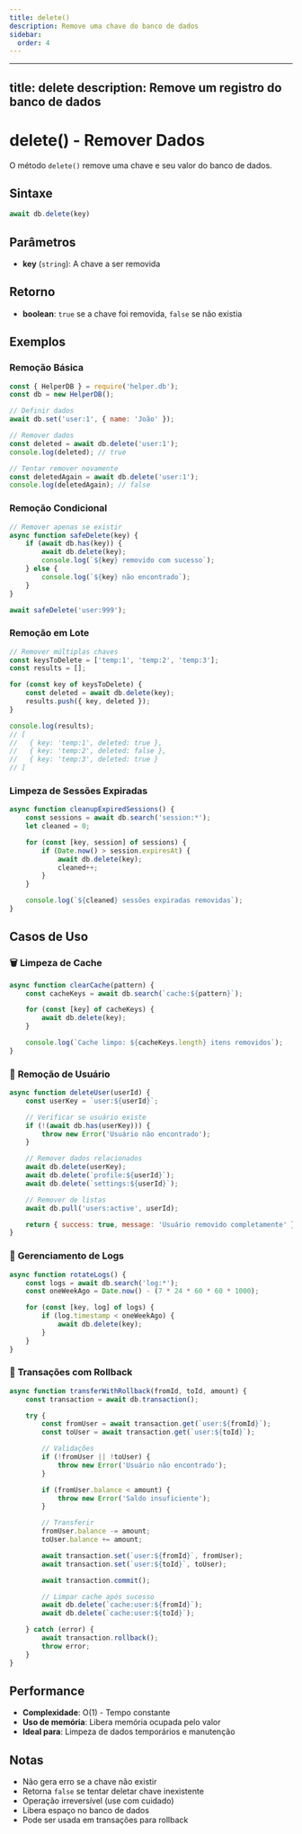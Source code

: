 ```yaml
---
title: delete()
description: Remove uma chave do banco de dados
sidebar:
  order: 4
---
```


---
title: delete
description: Remove um registro do banco de dados
---

# delete() - Remover Dados

O método `delete()` remove uma chave e seu valor do banco de dados.

## Sintaxe

```javascript
await db.delete(key)
```

## Parâmetros

- **key** (`string`): A chave a ser removida

## Retorno

- **boolean**: `true` se a chave foi removida, `false` se não existia

## Exemplos

### Remoção Básica
```javascript
const { HelperDB } = require('helper.db');
const db = new HelperDB();

// Definir dados
await db.set('user:1', { name: 'João' });

// Remover dados
const deleted = await db.delete('user:1');
console.log(deleted); // true

// Tentar remover novamente
const deletedAgain = await db.delete('user:1');
console.log(deletedAgain); // false
```

### Remoção Condicional
```javascript
// Remover apenas se existir
async function safeDelete(key) {
    if (await db.has(key)) {
        await db.delete(key);
        console.log(`${key} removido com sucesso`);
    } else {
        console.log(`${key} não encontrado`);
    }
}

await safeDelete('user:999');
```

### Remoção em Lote
```javascript
// Remover múltiplas chaves
const keysToDelete = ['temp:1', 'temp:2', 'temp:3'];
const results = [];

for (const key of keysToDelete) {
    const deleted = await db.delete(key);
    results.push({ key, deleted });
}

console.log(results);
// [
//   { key: 'temp:1', deleted: true },
//   { key: 'temp:2', deleted: false },
//   { key: 'temp:3', deleted: true }
// ]
```

### Limpeza de Sessões Expiradas
```javascript
async function cleanupExpiredSessions() {
    const sessions = await db.search('session:*');
    let cleaned = 0;

    for (const [key, session] of sessions) {
        if (Date.now() > session.expiresAt) {
            await db.delete(key);
            cleaned++;
        }
    }

    console.log(`${cleaned} sessões expiradas removidas`);
}
```

## Casos de Uso

### 🗑️ **Limpeza de Cache**
```javascript
async function clearCache(pattern) {
    const cacheKeys = await db.search(`cache:${pattern}`);

    for (const [key] of cacheKeys) {
        await db.delete(key);
    }

    console.log(`Cache limpo: ${cacheKeys.length} itens removidos`);
}
```

### 👤 **Remoção de Usuário**
```javascript
async function deleteUser(userId) {
    const userKey = `user:${userId}`;

    // Verificar se usuário existe
    if (!(await db.has(userKey))) {
        throw new Error('Usuário não encontrado');
    }

    // Remover dados relacionados
    await db.delete(userKey);
    await db.delete(`profile:${userId}`);
    await db.delete(`settings:${userId}`);

    // Remover de listas
    await db.pull('users:active', userId);

    return { success: true, message: 'Usuário removido completamente' };
}
```

### 📝 **Gerenciamento de Logs**
```javascript
async function rotateLogs() {
    const logs = await db.search('log:*');
    const oneWeekAgo = Date.now() - (7 * 24 * 60 * 60 * 1000);

    for (const [key, log] of logs) {
        if (log.timestamp < oneWeekAgo) {
            await db.delete(key);
        }
    }
}
```

### 🔄 **Transações com Rollback**
```javascript
async function transferWithRollback(fromId, toId, amount) {
    const transaction = await db.transaction();

    try {
        const fromUser = await transaction.get(`user:${fromId}`);
        const toUser = await transaction.get(`user:${toId}`);

        // Validações
        if (!fromUser || !toUser) {
            throw new Error('Usuário não encontrado');
        }

        if (fromUser.balance < amount) {
            throw new Error('Saldo insuficiente');
        }

        // Transferir
        fromUser.balance -= amount;
        toUser.balance += amount;

        await transaction.set(`user:${fromId}`, fromUser);
        await transaction.set(`user:${toId}`, toUser);

        await transaction.commit();

        // Limpar cache após sucesso
        await db.delete(`cache:user:${fromId}`);
        await db.delete(`cache:user:${toId}`);

    } catch (error) {
        await transaction.rollback();
        throw error;
    }
}
```

## Performance

- **Complexidade**: O(1) - Tempo constante
- **Uso de memória**: Libera memória ocupada pelo valor
- **Ideal para**: Limpeza de dados temporários e manutenção

## Notas

- Não gera erro se a chave não existir
- Retorna `false` se tentar deletar chave inexistente
- Operação irreversível (use com cuidado)
- Libera espaço no banco de dados
- Pode ser usada em transações para rollback